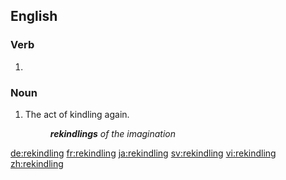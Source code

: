 ==English==

===Verb===
{{head|en|present participle}}

# {{present participle of|rekindle|lang=en|nocat=1}}

===Noun===
{{en-noun}}

# The act of kindling again.
#: '''''rekindlings''' of the imagination''

[[de:rekindling]]
[[fr:rekindling]]
[[ja:rekindling]]
[[sv:rekindling]]
[[vi:rekindling]]
[[zh:rekindling]]